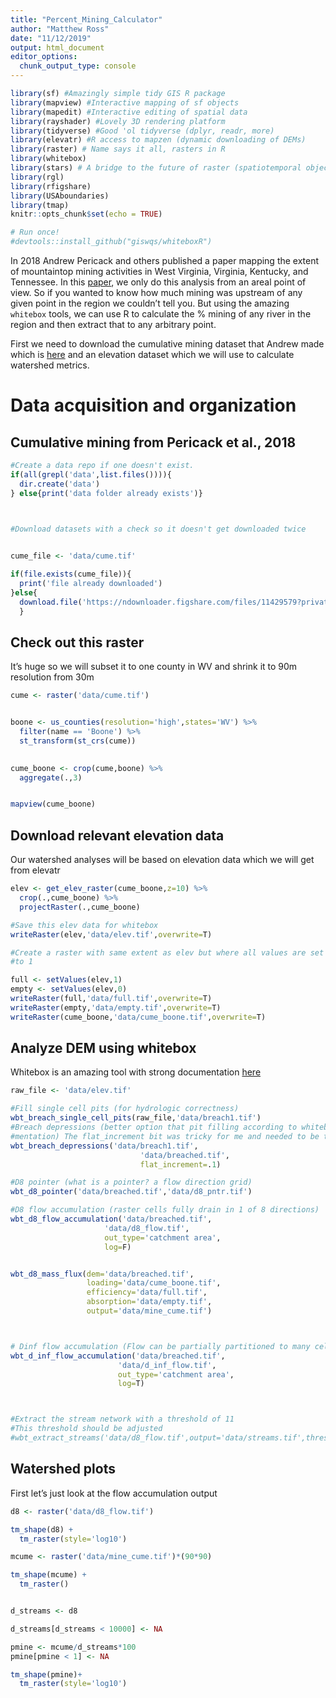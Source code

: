 ```yaml
---
title: "Percent_Mining_Calculator"
author: "Matthew Ross"
date: "11/12/2019"
output: html_document
editor_options: 
  chunk_output_type: console
---
```


```r
library(sf) #Amazingly simple tidy GIS R package
library(mapview) #Interactive mapping of sf objects
library(mapedit) #Interactive editing of spatial data
library(rayshader) #Lovely 3D rendering platform
library(tidyverse) #Good 'ol tidyverse (dplyr, readr, more)
library(elevatr) #R access to mapzen (dynamic downloading of DEMs)
library(raster) # Name says it all, rasters in R
library(whitebox)
library(stars) # A bridge to the future of raster (spatiotemporal objects)
library(rgl) 
library(rfigshare)
library(USAboundaries)
library(tmap)
knitr::opts_chunk$set(echo = TRUE)

# Run once!
#devtools::install_github("giswqs/whiteboxR")
```


In 2018 Andrew Pericack and others published a paper mapping the extent of 
mountaintop mining activities in West Virginia, Virginia, Kentucky, and Tennessee.
In this [paper](https://journals.plos.org/plosone/article?id=10.1371/journal.pone.0197758), we only do this analysis from an areal point of view. So if
you wanted to know how much mining was upstream of any given point in the region
we couldn't tell you. But using the amazing `whitebox` tools, we can use R
to calculate the % mining of any river in the region and then extract that to
any arbitrary point. 

First we need to download the cumulative mining dataset that Andrew made which 
is [here](https://figshare.com/s/1383008730d98258f96a) and an elevation dataset
which we will use to calculate watershed metrics.

# Data acquisition and organization

## Cumulative mining from Pericack et al., 2018
```r

#Create a data repo if one doesn't exist.
if(all(grepl('data',list.files()))){
  dir.create('data')
} else{print('data folder already exists')}

  

#Download datasets with a check so it doesn't get downloaded twice


cume_file <- 'data/cume.tif'

if(file.exists(cume_file)){
  print('file already downloaded')
}else{
  download.file('https://ndownloader.figshare.com/files/11429579?private_link=1383008730d98258f96a',destfile=cume_file,method='libcurl',mode='wb')
  }


```


## Check out this raster

It's huge so we will subset it to one county in WV and shrink it to 
90m resolution from 30m

```r

cume <- raster('data/cume.tif')


boone <- us_counties(resolution='high',states='WV') %>%
  filter(name == 'Boone') %>%
  st_transform(st_crs(cume))
  

cume_boone <- crop(cume,boone) %>%
  aggregate(.,3)


mapview(cume_boone)
```


## Download relevant elevation data

Our watershed analyses will be based on elevation data which we will 
get from elevatr

```r
elev <- get_elev_raster(cume_boone,z=10) %>%
  crop(.,cume_boone) %>%
  projectRaster(.,cume_boone)

#Save this elev data for whitebox
writeRaster(elev,'data/elev.tif',overwrite=T)

#Create a raster with same extent as elev but where all values are set
#to 1

full <- setValues(elev,1) 
empty <- setValues(elev,0)
writeRaster(full,'data/full.tif',overwrite=T)
writeRaster(empty,'data/empty.tif',overwrite=T)
writeRaster(cume_boone,'data/cume_boone.tif',overwrite=T)

```

## Analyze DEM using whitebox

Whitebox is an amazing tool with strong documentation [here](https://jblindsay.github.io/wbt_book/available_tools/hydrological_analysis.html)

```r


raw_file <- 'data/elev.tif'

#Fill single cell pits (for hydrologic correctness)
wbt_breach_single_cell_pits(raw_file,'data/breach1.tif')
#Breach depressions (better option that pit filling according to whitebox docu
#mentation) The flat_increment bit was tricky for me and needed to be tuned.
wbt_breach_depressions('data/breach1.tif',
                             'data/breached.tif',
                             flat_increment=.1)

#D8 pointer (what is a pointer? a flow direction grid)
wbt_d8_pointer('data/breached.tif','data/d8_pntr.tif')

#D8 flow accumulation (raster cells fully drain in 1 of 8 directions)
wbt_d8_flow_accumulation('data/breached.tif',
                     'data/d8_flow.tif',
                     out_type='catchment area',
                     log=F)


wbt_d8_mass_flux(dem='data/breached.tif',
                 loading='data/cume_boone.tif',
                 efficiency='data/full.tif',
                 absorption='data/empty.tif',
                 output='data/mine_cume.tif')



# Dinf flow accumulation (Flow can be partially partitioned to many cells )
wbt_d_inf_flow_accumulation('data/breached.tif',
                        'data/d_inf_flow.tif',
                        out_type='catchment area',
                        log=T)



#Extract the stream network with a threshold of 11
#This threshold should be adjusted
#wbt_extract_streams('data/d8_flow.tif',output='data/streams.tif',threshold=11)

```


## Watershed plots

First let's just look at the flow accumulation output

```r
d8 <- raster('data/d8_flow.tif')

tm_shape(d8) + 
  tm_raster(style='log10')

```


```r
mcume <- raster('data/mine_cume.tif')*(90*90)

tm_shape(mcume) + 
  tm_raster()


d_streams <- d8

d_streams[d_streams < 10000] <- NA

pmine <- mcume/d_streams*100
pmine[pmine < 1] <- NA

tm_shape(pmine)+
  tm_raster(style='log10')

```


